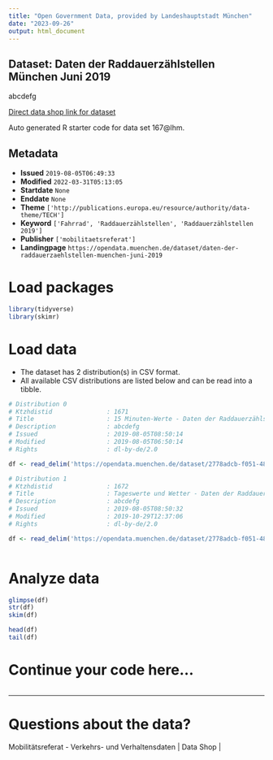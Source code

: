 ```yaml
---
title: "Open Government Data, provided by Landeshauptstadt München"
date: "2023-09-26"
output: html_document
---
```


## Dataset: Daten der Raddauerzählstellen München Juni 2019

abcdefg

[Direct data shop link for dataset](https://opendata.muenchen.de/dataset/167@lhm)

Auto generated R starter code for data set 167@lhm.

## Metadata

- **Issued** `2019-08-05T06:49:33`
- **Modified** `2022-03-31T05:13:05`
- **Startdate** `None`
- **Enddate** `None`
- **Theme** `['http://publications.europa.eu/resource/authority/data-theme/TECH']`
- **Keyword** `['Fahrrad', 'Raddauerzählstellen', 'Raddauerzählstellen 2019']`
- **Publisher** `['mobilitaetsreferat']`
- **Landingpage** `https://opendata.muenchen.de/dataset/daten-der-raddauerzaehlstellen-muenchen-juni-2019`


# Load packages

```r

library(tidyverse)
library(skimr)

```

# Load data

-   The dataset has 2 distribution(s) in CSV format.
-   All available CSV distributions are listed below and can be read into a tibble.

```r

# Distribution 0
# Ktzhdistid               : 1671
# Title                    : 15 Minuten-Werte - Daten der Raddauerzählstellen München Juni 2019
# Description              : abcdefg
# Issued                   : 2019-08-05T08:50:14
# Modified                 : 2019-08-05T06:50:14
# Rights                   : dl-by-de/2.0

df <- read_delim('https://opendata.muenchen.de/dataset/2778adcb-f051-4837-adec-34dc19343f30/resource/87728670-5788-415a-9ed4-0bbb5a859c51/download/rad20190615min.csv')

# Distribution 1
# Ktzhdistid               : 1672
# Title                    : Tageswerte und Wetter - Daten der Raddauerzählstellen München Juni 2019
# Description              : abcdefg
# Issued                   : 2019-08-05T08:50:32
# Modified                 : 2019-10-29T12:37:06
# Rights                   : dl-by-de/2.0

df <- read_delim('https://opendata.muenchen.de/dataset/2778adcb-f051-4837-adec-34dc19343f30/resource/422569b2-e753-4bfc-8e05-51b79c290cda/download/rad201906tageneu.csv')



```

# Analyze data

```r

glimpse(df)
str(df)
skim(df)

head(df)
tail(df)

```

# Continue your code here...

```r

```

------------------------------------------------------------------------

# Questions about the data?

Mobilitätsreferat - Verkehrs- und Verhaltensdaten | Data Shop | 
